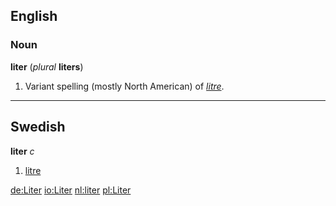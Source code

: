 ==English==
===Noun===
'''liter''' (''plural'' '''liters''')

#Variant spelling (mostly North American) of ''[[litre]]''.

----
==Swedish==
'''liter''' ''c''

#[[litre]]

[[de:Liter]]
[[io:Liter]]
[[nl:liter]]
[[pl:Liter]]